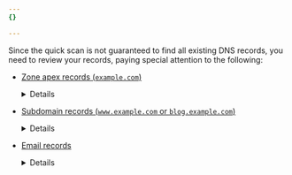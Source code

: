 ```yaml
---
{}

---
```



Since the quick scan is not guaranteed to find all existing DNS records, you need to review your records, paying special attention to the following:

* [Zone apex records (`example.com`)](/dns/manage-dns-records/how-to/create-zone-apex/)

	<Details header="More about zone apex records">
  Zone apex refers to the domain or subdomain that you are [adding to Cloudflare](/dns/concepts/#zone).

	Usually, the zone apex record makes your domain accessible by visitors. In this case, the necessary record type ([A, AAAA, or CNAME](/dns/manage-dns-records/reference/dns-record-types/#ip-address-resolution)) and its content will depend on the provider that [hosts](/fundamentals/setup/manage-domains/#host-your-domain) your website or application.

  If you are using Cloudflare Pages, refer to [Custom domains](/pages/configuration/custom-domains/).

  If you are using other providers, look for their guidance on how to connect domains managed on external DNS services. Then, make sure you have the records required by your hosting provider on your [DNS records table](/dns/manage-dns-records/#dns-records-table) at Cloudflare.
  </Details>

* [Subdomain records (`www.example.com` or `blog.example.com`)](/dns/manage-dns-records/how-to/create-subdomain/)

  <Details header="More about subdomain records">
  Most subdomains serve a specific purpose within the overall context of your website. For example, `blog.example.com` might be your blog, `support.example.com` could be your customer help portal, and `store.example.com` would be your e-commerce site.

  Even if you do not require specific subdomains, you might want to set up at least the `www` subdomain. It will usually point to the same content as what you have on the apex domain (`example.com`) or use a [redirect](/fundamentals/setup/manage-domains/manage-subdomains/#redirect-a-subdomain-to-the-apex-domain). Having a DNS record on the `www` subdomain helps guarantee that a visitor who types `www.` in front of your domain address on their browser can still find your website or application.
  </Details>

* [Email records](/dns/manage-dns-records/how-to/email-records/)

  <Details header="More about email records">
  Depending on your business needs, you can configure DNS records so that you can use your domain to receive emails, receive and send emails from your domain, or prevent others from sending emails on your behalf (spoofing).

	Below are some examples of what those DNS records might look like. The exact values for your DNS mail records depend on your email provider. If you have issues, review the [Troubleshooting](/dns/troubleshooting/email-issues/) and contact your email service provider to confirm your DNS records are correct.

  | Type | Name    | Content      | Proxy status | TTL    |
  | ---- | ------- | ------------ | ------------ | ------ |
  | A    | `mail`  | `192.0.2.1`  | DNS Only      | Auto   |
  | MX    | `example.com`  | `5 john.mx.example-server.test`  | DNS Only      | Auto   |
	| TXT    | `_dmarc`  | `"v=DMARC1; p=reject; sp=...`  | DNS Only      | Auto   |
  | TXT    | `*._domainkey`  | `"v=DKIM1; k=rsa; p=..."`  | DNS Only      | Auto   |
  | TXT    | `example.com`  | `"v=spf1 ip4:..."`  | DNS Only      | Auto   |

  </Details>